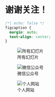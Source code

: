 # 谢谢关注！{.no-auto-agenda}

```css
/*| echo: false */
figcaption {
  margin: auto;
  text-align: center;
}
```

::: {layout-ncol=3}
![所有幻灯片](https://cdn.jsdelivr.net/gh/gigu003/db/images/slides.png)

![微信公众号](https://cdn.jsdelivr.net/gh/gigu003/db/images/wechat.jpg)

![个人网站](https://cdn.jsdelivr.net/gh/gigu003/db/images/website.png)

:::